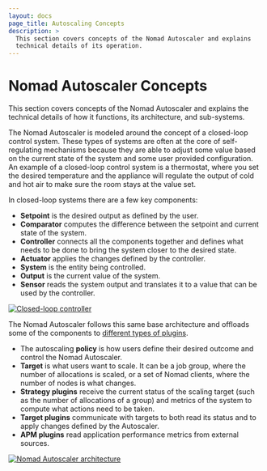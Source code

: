 ```yaml
---
layout: docs
page_title: Autoscaling Concepts
description: >
  This section covers concepts of the Nomad Autoscaler and explains
  technical details of its operation.
---
```


# Nomad Autoscaler Concepts

This section covers concepts of the Nomad Autoscaler and explains the technical
details of how it functions, its architecture, and sub-systems.

The Nomad Autoscaler is modeled around the concept of a closed-loop control
system. These types of systems are often at the core of self-regulating
mechanisms because they are able to adjust some value based on the current
state of the system and some user provided configuration. An example of a
closed-loop control system is a thermostat, where you set the desired
temperature and the appliance will regulate the output of cold and hot air to
make sure the room stays at the value set.

In closed-loop systems there are a few key components:

* **Setpoint** is the desired output as defined by the user.
* **Comparator** computes the difference between the setpoint and current
  state of the system.
* **Controller** connects all the components together and defines what
  needs to be done to bring the system closer to the desired state.
* **Actuator** applies the changes defined by the controller.
* **System** is the entity being controlled.
* **Output** is the current value of the system.
* **Sensor** reads the system output and translates it to a value that can be
  used by the controller.

[![Closed-loop controller](https://nomadproject.io/img/autoscaling/control-loop.png)](https://nomadproject.io/img/autoscaling/control-loop.png)

The Nomad Autoscaler follows this same base architecture and offloads some of
the components to [different types of plugins](/nomad/tools/autoscaling/concepts/plugins).

* The autoscaling **policy** is how users define their desired outcome and
  control the Nomad Autoscaler.
* **Target** is what users want to scale. It can be a job group, where the
  number of allocations is scaled, or a set of Nomad clients, where the number
  of nodes is what changes.
* **Strategy plugins** receive the current status of the scaling target (such
  as the number of allocations of a group) and metrics of the system to compute
  what actions need to be taken.
* **Target plugins** communicate with targets to both read its status and to
  apply changes defined by the Autoscaler.
* **APM plugins** read application performance metrics from external sources.

[![Nomad Autoscaler architecture](https://nomadproject.io/img/autoscaling/autoscaler-arch.png)](https://nomadproject.io/img/autoscaling/autoscaler-arch.png)
